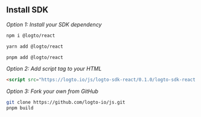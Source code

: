 
## Install SDK

_Option 1: Install your SDK dependency_

<Tabs>
<TabItem value="npm" label="npm">

```bash
npm i @logto/react
```

</TabItem>
<TabItem value="yarn" label="Yarn">

```bash
yarn add @logto/react
```

</TabItem>
<TabItem value="pnpm" label="pnpm">

```bash
pnpm add @logto/react
```

</TabItem>
</Tabs>

_Option 2: Add script tag to your HTML_

```html
<script src="https://logto.io/js/logto-sdk-react/0.1.0/logto-sdk-react.production.js" />
```

_Option 3: Fork your own from GitHub_

```bash
git clone https://github.com/logto-io/js.git
pnpm build
```
